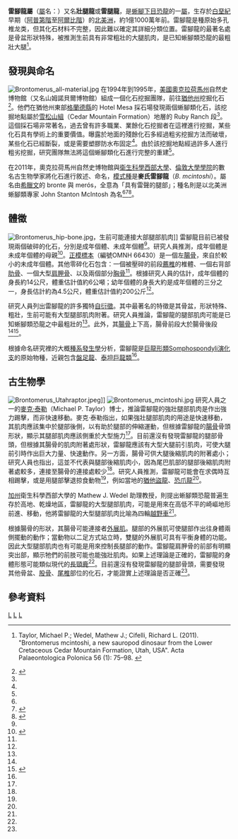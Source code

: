 {{Automatic Taxobox
| taxon = Brontomerus
| fossil_range = [[白堊紀|白堊紀]]晚期,{{fossil_range|126.3|100.5}}
| image = Brontomerus.jpg
| image_caption = 雷腳龍使用強壯腿部踢飛[[猶他盜龍|猶他盜龍]]的想像圖
| authority = [[麥克·泰勒|Taylor]], [[Mathew_J._Wedel|Wedel]] & [[Richard_L._Cifelli|Cifelli]], 2011
| type_species = '''麥氏雷腳龍<br>''Brontomerus mcintoshi''''' 
| type_species_authority = Taylor, Wedel & Cifelli, 2011
}}

'''雷腳龍屬'''（[[屬|屬]]名：''{{lang|la|Brontomerus}}''）又名'''壯腿龍'''或'''雷腿龍'''，是[[蜥腳下目|蜥腳下目]][[恐龍|恐龍]]的一[[屬_(生物)|屬]]，生存於[[白堊紀|白堊紀]]早期（[[阿普第階|阿普第階]]至[[阿爾比階|阿爾比階]]）的[[北美洲|北美洲]]，約1億1000萬年前。雷腳龍是種原始多孔椎龙类，但其化石材料不完整，因此難以確定其詳細分類位置。雷腳龍的最著名處是骨盆形狀特殊，被推測生前具有非常粗壯的大腿肌肉，是已知蜥腳類恐龍的最粗壯大腿<ref name="Taylor11">{{en}}Taylor, Michael P.; Wedel, Mathew J.; Cifelli, Richard L. (2011). "Brontomerus mcintoshi, a new sauropod dinosaur from the Lower Cretaceous Cedar Mountain Formation, Utah, USA". Acta Palaeontologica Polonica 56 (1): 75–98. {{doi|10.4202/app.2010.0073}}</ref>。

==發現與命名==
[[File:Brontomerus_all-material.jpg|thumb]]
在1994年到1995年，[[美國|美國]][[奧克拉荷馬州|奧克拉荷馬州]]自然史博物館（又名山姆諾貝爾博物館）組成一個化石挖掘團隊，前往[[猶他州|猶他州]]挖掘化石<ref name=ok>{{en}}{{cite news |url=http://newsok.com/oklahoma-researchers-from-sam-noble-museum-instrumental-in-new-dinosaur-discovery/article/3543080 |title=NewsOK - Oklahoma researchers from Sam Noble museum instrumental in new dinosaur discovery |publisher=NewsOK news |date=2011-02-22 |accessdate=2011-02-22 |archive-date=2011-02-26 |archive-url=https://web.archive.org/web/20110226111034/http://newsok.com/oklahoma-researchers-from-sam-noble-museum-instrumental-in-new-dinosaur-discovery/article/3543080 |dead-url=no }}</ref>。他們在猶他州東部[[格蘭德縣_(猶他州)|格蘭德縣]]的 Hotel Mesa 採石場發現兩個蜥腳類化石，該挖掘地點屬於[[雪松山組|雪松山組]]（Cedar Mountain Formation）地層的 Ruby Ranch 段<ref name="Taylor11"/>。這個採石場非常著名，過去曾有許多職業、業餘化石挖掘者在這裡進行挖掘，某些化石具有學術上的重要價值。曝露於地面的殘餘化石多經過粗劣挖掘方法而破壞，某些化石已經斷裂，或是需要塑膠防水布固定<ref name="Taylor11"/>。由於該挖掘地點經過許多人進行粗劣挖掘，研究團隊無法將這個蜥腳類化石進行完整的重建<ref name=sify/>。

在2011年，奧克拉荷馬州自然史博物館與[[衛生科學西部大學|衛生科學西部大學]]、[[倫敦大學學院|倫敦大學學院]]的數名古生物學家將化石進行敘述、命名，[[模式種|模式種]]是'''麥氏雷腳龍'''（''B. mcintoshi''）。屬名由[[希臘文|希臘文]]的 bronte 與 merós，全意為「具有雷聲的腿部」；種名則是以北美洲蜥腳類專家 John Stanton McIntosh 為名<ref name="Taylor11"/><ref name=sify>{{en}}{{cite news |url=http://www.sify.com/news/scientists-name-new-dino-species-thunder-thighs-news-scitech-lcxladdedcb.html |title=Sify news - Scientists name new dino species 'thunder thighs' |publisher=Sify news |date=2011-02-22 |accessdate=2011-02-22 |archive-url=https://web.archive.org/web/20121019154405/http://www.sify.com/news/scientists-name-new-dino-species-thunder-thighs-news-scitech-lcxladdedcb.html |archive-date=2012-10-19 |dead-url=yes }}</ref><ref name=cosmos>{{en}}{{cite news |url=http://www.cosmosmagazine.com/news/4077/new-dinosaur-had-biggest-known-hips-thighs?page=0%2C0 |title=Cosmos - New dinosaur had biggest known hips, thighs |publisher=Cosmos magazine |date=2011-02-22 |accessdate=2011-02-22 |deadurl=yes |archiveurl=https://web.archive.org/web/20110708193848/http://www.cosmosmagazine.com/news/4077/new-dinosaur-had-biggest-known-hips-thighs?page=0,0 |archivedate=2011-07-08 }}</ref>。

==體徵==
[[Image:Brontomerus_hip-bone.jpg|thumb]]，生前可能連接大部腿部肌肉]] 
雷腳龍目前已被發現兩個破碎的化石，分別是成年個體、未成年個體<ref name="Taylor11"/>。研究人員推測，成年個體是未成年個體的母親<ref name=BBC>{{en}}{{cite news |url=http://www.bbc.co.uk/news/science-environment-12542664 |title=BBC News - Dinosaur had 'thunder-thighs' |publisher=Bbc.co.uk |date=2011-02-22 |accessdate=2011-02-22 |archive-date=2011-02-23 |archive-url=https://web.archive.org/web/20110223050604/http://www.bbc.co.uk/news/science-environment-12542664 |dead-url=no }}</ref>。[[正模標本|正模標本]]（編號OMNH 66430）是一個左[[腸骨|腸骨]]，來自於較小的未成年個體。其他零碎化石包含：一個被壓碎的前段[[薦椎|薦椎]]的椎體、一個右背部[[肋骨|肋骨]]、一個大型[[肩胛骨|肩胛骨]]、以及兩個部分[[胸骨|胸骨]]<ref name="Taylor11"/>。根據研究人員的估計，成年個體的身長約14公尺，體重估計值約6公噸；幼年個體的身長大約是成年個體的三分之一，身長估計約為4.5公尺，體重估計值約200公斤<ref name=BBC/>。

研究人員列出雷腳龍的許多獨特[[自衍徵|自衍徵]]。其中最著名的特徵是其骨盆，形狀特殊、粗壯，生前可能有大型腿部肌肉附著。研究人員推論，雷腳龍的腿部肌肉可能是已知蜥腳類恐龍之中最粗壯的<ref name="Taylor11"/>。此外，其[[腸骨|腸骨]]上下高，腸骨前段大於腸骨後段<ref name="Taylor11"/><ref name=news>{{en}}{{cite news |url=http://www.news.com.au/breaking-news/thunder-thighs-dinosaur-brontomerus-discovered/story-e6frfku0-1226010611873 |title=News.com.au - 'Thunder Thighs' dinosaur Brontomerus discovered |publisher=news.com.au |date=2011-02-22 |accessdate=2011-02-22 |archive-date=2011-02-24 |archive-url=https://web.archive.org/web/20110224055333/http://www.news.com.au/breaking-news/thunder-thighs-dinosaur-brontomerus-discovered/story-e6frfku0-1226010611873 |dead-url=no }}</ref>。

根據命名研究裡的大概[[種系發生學|種系發生學]]分析，雷腳龍是[[巨龍形類|巨龍形類]]Somphospondyli[[演化支|演化支]]的原始物種，近親包含[[盤足龍|盤足龍]]、[[泰坦巨龍類|泰坦巨龍類]]<ref name="Taylor11"/>。

==古生物學==
[[Image:Brontomerus_Utahraptor.jpeg|thumb]]]]
[[File:Brontomerus_mcintoshi.jpg|thumb]]
研究人員之一的[[麥克·泰勒|麥克·泰勒]]（Michael P. Taylor）博士，推論雷腳龍的強壯腿部肌肉是作出強力踢擊，而非快速移動。麥克·泰勒指出，如果強壯腿部肌肉的用途是快速移動，其肌肉應該集中於腿部後側，以有助於腿部的伸縮運動，但根據雷腳龍的[[腸骨|腸骨]]骨頭形狀，顯示其腿部肌肉應該側重於大型施力<ref name=BBC/>。目前還沒有發現雷腳龍的腿部骨頭，但根據其腸骨的肌肉附著處形狀，雷腳龍應該有大型大腿前引肌肉，可使大腿前引時作出巨大力量、快速動作。另一方面，腸骨可供大腿後縮肌肉的附著處小；研究人員也指出，這並不代表與腿部後縮肌肉小，因為尾巴肌部的腿部後縮肌肉附著處較多，連接至腸骨的連接處較少<ref name="Taylor11"/>。研究人員推測，雷腳龍可能會在求偶時互相踢擊，或是用腿部擊退掠食動物<ref name=BBC/>，例如當地的[[猶他盜龍|猶他盜龍]]、[[恐爪龍|恐爪龍]]<ref name=cosmos/>。

[[加州|加州]]衛生科學西部大學的 Mathew J. Wedel 助理教授，則提出蜥腳類恐龍普遍生存於高地、乾燥地區，雷腳龍的大型腿部肌肉，可能是用來在高低不平的崎嶇地形前進、移動，他將雷腳龍的大型腿部肌肉比喻為四輪[[越野車|越野車]]<ref name=news/>。

根據腸骨的形狀，其腸骨可能連接者[[外展肌|外展肌]]。腿部的外展肌可使腿部作出往身體兩側擺動的動作；當動物以二足方式站立時，雙腿的外展肌可具有平衡身體的功能。因此大型腿部肌肉也有可能是用來控制長腿部的動作。雷腳龍肩胛骨的前部有明顯突出部，顯示牠們的前肢可能也能強壯肌肉。如果上述理論是正確的，雷腳龍的身體形態可能類似現代的[[長頸鹿|長頸鹿]]<ref name="Taylor11"/>。目前還沒有發現雷腳龍的腿部骨頭，需要發現其他骨盆、[[股骨|股骨]]、[[尾椎|尾椎]]部位的化石，才能證實上述理論是否正確<ref name="Taylor11"/>。

==參考資料==
{{reflist}}
{{Taxonbar|from=Q133171}}

[[Category:北美洲恐龍|L]]
[[Category:下白堊紀恐龍|L]]
[[Category:大鼻龍類|L]]